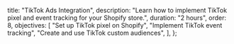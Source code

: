   title: "TikTok Ads Integration",
  description:
    "Learn how to implement TikTok pixel and event tracking for your Shopify store.",
  duration: "2 hours",
  order: 8,
  objectives: [
    "Set up TikTok pixel on Shopify",
    "Implement TikTok event tracking",
    "Create and use TikTok custom audiences",
  ],
};

